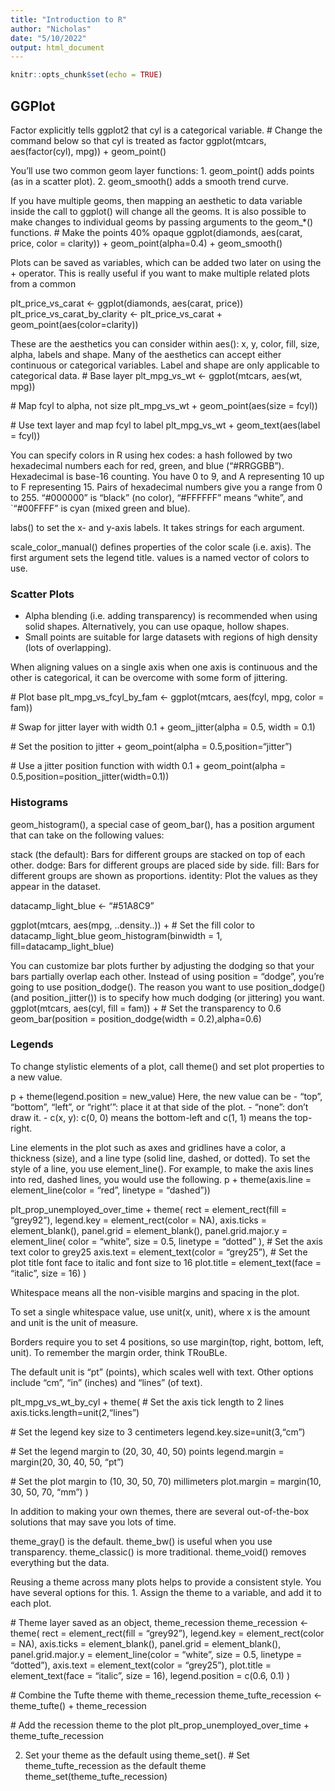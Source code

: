 ```yaml
---
title: "Introduction to R"
author: "Nicholas"
date: "5/10/2022"
output: html_document
---
```


```r
knitr::opts_chunk$set(echo = TRUE)
```
## GGPlot

Factor explicitly tells ggplot2 that cyl is a categorical variable.
  # Change the command below so that cyl is treated as factor
ggplot(mtcars, aes(factor(cyl), mpg)) +
  geom_point()

You'll use two common geom layer functions:
1. geom_point() adds points (as in a scatter plot).
2. geom_smooth() adds a smooth trend curve.

If you have multiple geoms, then mapping an aesthetic to data variable inside the call to ggplot() will change all the geoms. It is also possible to make changes to individual geoms by passing arguments to the geom_*() functions.
  # Make the points 40% opaque
ggplot(diamonds, aes(carat, price, color = clarity)) +
  geom_point(alpha=0.4) +
  geom_smooth()
  
Plots can be saved as variables, which can be added two later on using the + operator. This is really useful if you want to make multiple related plots from a common 

plt_price_vs_carat <- ggplot(diamonds, aes(carat, price))
plt_price_vs_carat_by_clarity <- plt_price_vs_carat + geom_point(aes(color=clarity))

These are the aesthetics you can consider within aes(): x, y, color, fill, size, alpha, labels and shape.
Many of the aesthetics can accept either continuous or categorical variables. Label and shape are only applicable to categorical data.
  # Base layer
plt_mpg_vs_wt <- ggplot(mtcars, aes(wt, mpg))

  # Map fcyl to alpha, not size
plt_mpg_vs_wt +
  geom_point(aes(size = fcyl))
  
  # Use text layer and map fcyl to label
plt_mpg_vs_wt +
  geom_text(aes(label = fcyl))
  
You can specify colors in R using hex codes: a hash followed by two hexadecimal numbers each for red, green, and blue ("#RRGGBB"). Hexadecimal is base-16 counting. You have 0 to 9, and A representing 10 up to F representing 15. Pairs of hexadecimal numbers give you a range from 0 to 255. "#000000" is "black" (no color), "#FFFFFF" means "white", and `"#00FFFF" is cyan (mixed green and blue).

labs() to set the x- and y-axis labels. It takes strings for each argument.

scale_color_manual() defines properties of the color scale (i.e. axis). The first argument sets the legend title. values is a named vector of colors to use.

### Scatter Plots
- Alpha blending (i.e. adding transparency) is recommended when using solid shapes. Alternatively, you can use opaque, hollow shapes.
- Small points are suitable for large datasets with regions of high density (lots of overlapping).

When aligning values on a single axis when one axis is continuous and the other is categorical, it can be overcome with some form of jittering.

  # Plot base
plt_mpg_vs_fcyl_by_fam <- ggplot(mtcars, aes(fcyl, mpg, color = fam))

  # Swap for jitter layer with width 0.1
+ geom_jitter(alpha = 0.5, width = 0.1)
  
  # Set the position to jitter
+ geom_point(alpha = 0.5,position="jitter")

  # Use a jitter position function with width 0.1
+ geom_point(alpha = 0.5,position=position_jitter(width=0.1))

### Histograms

geom_histogram(), a special case of geom_bar(), has a position argument that can take on the following values:

stack (the default): Bars for different groups are stacked on top of each other.
dodge: Bars for different groups are placed side by side.
fill: Bars for different groups are shown as proportions.
identity: Plot the values as they appear in the dataset.

datacamp_light_blue <- "#51A8C9"

ggplot(mtcars, aes(mpg, ..density..)) +
  # Set the fill color to datacamp_light_blue
  geom_histogram(binwidth = 1, fill=datacamp_light_blue)

You can customize bar plots further by adjusting the dodging so that your bars partially overlap each other. Instead of using position = "dodge", you're going to use position_dodge(). The reason you want to use position_dodge() (and position_jitter()) is to specify how much dodging (or jittering) you want.
  ggplot(mtcars, aes(cyl, fill = fam)) +
  # Set the transparency to 0.6
  geom_bar(position = position_dodge(width = 0.2),alpha=0.6)

### Legends
To change stylistic elements of a plot, call theme() and set plot properties to a new value.

p + theme(legend.position = new_value)
Here, the new value can be
- "top", "bottom", "left", or "right'": place it at that side of the plot.
- "none": don't draw it.
- c(x, y): c(0, 0) means the bottom-left and c(1, 1) means the top-right.

Line elements in the plot such as axes and gridlines have a color, a thickness (size), and a line type (solid line, dashed, or dotted). To set the style of a line, you use element_line(). For example, to make the axis lines into red, dashed lines, you would use the following.
p + theme(axis.line = element_line(color = "red", linetype = "dashed"))

plt_prop_unemployed_over_time +
  theme(
    rect = element_rect(fill = "grey92"),
    legend.key = element_rect(color = NA),
    axis.ticks = element_blank(),
    panel.grid = element_blank(),
    panel.grid.major.y = element_line(
      color = "white",
      size = 0.5,
      linetype = "dotted"
    ),
    # Set the axis text color to grey25
    axis.text = element_text(color = "grey25"),
    # Set the plot title font face to italic and font size to 16
    plot.title = element_text(face = "italic", size = 16)
  )
  
Whitespace means all the non-visible margins and spacing in the plot.

To set a single whitespace value, use unit(x, unit), where x is the amount and unit is the unit of measure.

Borders require you to set 4 positions, so use margin(top, right, bottom, left, unit). To remember the margin order, think TRouBLe.

The default unit is "pt" (points), which scales well with text. Other options include "cm", "in" (inches) and "lines" (of text).

plt_mpg_vs_wt_by_cyl +
  theme(
    # Set the axis tick length to 2 lines
    axis.ticks.length=unit(2,"lines")
  
  # Set the legend key size to 3 centimeters
    legend.key.size=unit(3,"cm")
    
  # Set the legend margin to (20, 30, 40, 50) points
    legend.margin = margin(20, 30, 40, 50, "pt")
    
  # Set the plot margin to (10, 30, 50, 70) millimeters
    plot.margin = margin(10, 30, 50, 70, "mm")
  )
  
In addition to making your own themes, there are several out-of-the-box solutions that may save you lots of time.

theme_gray() is the default.
theme_bw() is useful when you use transparency.
theme_classic() is more traditional.
theme_void() removes everything but the data.

Reusing a theme across many plots helps to provide a consistent style. You have several options for this.
1. Assign the theme to a variable, and add it to each plot.

  # Theme layer saved as an object, theme_recession
theme_recession <- theme(
  rect = element_rect(fill = "grey92"),
  legend.key = element_rect(color = NA),
  axis.ticks = element_blank(),
  panel.grid = element_blank(),
  panel.grid.major.y = element_line(color = "white", size = 0.5, linetype = "dotted"),
  axis.text = element_text(color = "grey25"),
  plot.title = element_text(face = "italic", size = 16),
  legend.position = c(0.6, 0.1)
)

  # Combine the Tufte theme with theme_recession
theme_tufte_recession <- theme_tufte() + theme_recession

  # Add the recession theme to the plot
plt_prop_unemployed_over_time + theme_tufte_recession

2. Set your theme as the default using theme_set().
  # Set theme_tufte_recession as the default theme
theme_set(theme_tufte_recession)